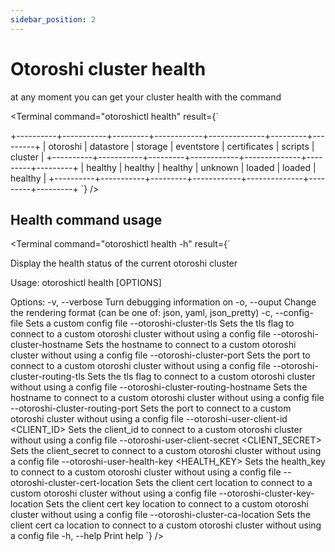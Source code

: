 ```yaml
---
sidebar_position: 2
---
```



# Otoroshi cluster health

at any moment you can get your cluster health with the command

<Terminal 
    command="otoroshictl health"
    result={`

+----------+-----------+---------+------------+--------------+---------+---------+
| otoroshi | datastore | storage | eventstore | certificates | scripts | cluster |
+----------+-----------+---------+------------+--------------+---------+---------+
| healthy  | healthy   | healthy | unknown    | loaded       | loaded  | healthy |
+----------+-----------+---------+------------+--------------+---------+---------+
`} />

## Health command usage

<Terminal 
    command="otoroshictl health -h"
    result={`

Display the health status of the current otoroshi cluster

Usage: otoroshictl health [OPTIONS]

Options:
  -v, --verbose
          Turn debugging information on
  -o, --ouput <FORMAT>
          Change the rendering format (can be one of: json, yaml, json_pretty)
  -c, --config-file <FILE or URL>
          Sets a custom config file
      --otoroshi-cluster-tls
          Sets the tls flag to connect to a custom otoroshi cluster without using a config file
      --otoroshi-cluster-hostname <HOSTNAME>
          Sets the hostname to connect to a custom otoroshi cluster without using a config file
      --otoroshi-cluster-port <PORT>
          Sets the port to connect to a custom otoroshi cluster without using a config file
      --otoroshi-cluster-routing-tls
          Sets the tls flag to connect to a custom otoroshi cluster without using a config file
      --otoroshi-cluster-routing-hostname <HOSTNAME>
          Sets the hostname to connect to a custom otoroshi cluster without using a config file
      --otoroshi-cluster-routing-port <PORT>
          Sets the port to connect to a custom otoroshi cluster without using a config file
      --otoroshi-user-client-id <CLIENT_ID>
          Sets the client_id to connect to a custom otoroshi cluster without using a config file
      --otoroshi-user-client-secret <CLIENT_SECRET>
          Sets the client_secret to connect to a custom otoroshi cluster without using a config file
      --otoroshi-user-health-key <HEALTH_KEY>
          Sets the health_key to connect to a custom otoroshi cluster without using a config file
      --otoroshi-cluster-cert-location <FILE>
          Sets the client cert location to connect to a custom otoroshi cluster without using a config file
      --otoroshi-cluster-key-location <FILE>
          Sets the client cert key location to connect to a custom otoroshi cluster without using a config file
      --otoroshi-cluster-ca-location <FILE>
          Sets the client cert ca location to connect to a custom otoroshi cluster without using a config file
  -h, --help
          Print help
`} />
